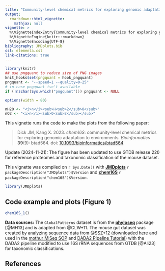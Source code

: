 ```yaml
---
title: "Community-level chemical metrics for exploring genomic adaptation to environments (2023)"
output: 
  rmarkdown::html_vignette:
    mathjax: null
vignette: >
  %\VignetteIndexEntry{Community-level chemical metrics for exploring genomic adaptation to environments (2023)}
  %\VignetteEngine{knitr::rmarkdown}
  %\VignetteEncoding{UTF-8}
bibliography: JMDplots.bib
csl: elementa.csl
link-citations: true
---
```


<style>
/* https://gomakethings.com/how-to-break-an-image-out-of-its-parent-container-with-css/ */
@media (min-width: 700px) {
  .full-width {
    left: 50%;
    margin-left: -50vw;
    margin-right: -50vw;
    max-width: 100vw;
    position: relative;
    right: 50%;
    width: 100vw;
  }
}
@media (min-width: 1000px) {
  .full-width {
    left: 50vw; /* fallback if needed */
    left: calc(50vw - 150px);
    width: 1000px;
    position: relative;
  }
}
</style>

```r
library(knitr)
## use pngquant to reduce size of PNG images
knit_hooks$set(pngquant = hook_pngquant)
pngquant <- "--speed=1 --quality=0-25"
# in case pngquant isn't available
if (!nzchar(Sys.which("pngquant"))) pngquant <- NULL 
```

```r
options(width = 80)
```

```r
nH2O <- "<i>n</i><sub>H<sub>2</sub>O</sub>"
nO2 <- "<i>n</i><sub>O<sub>2</sub></sub>"
```

This vignette runs the code to make the plots from the following paper:

> Dick JM, Kang X. 2023. *chem16S*: community-level chemical metrics for exploring genomic adaptation to environments. *Bioinformatics* **39**(9): btad564. doi: [10.1093/bioinformatics/btad564](https://doi.org/10.1093/bioinformatics/btad564)

Update (2024-11-21): The figure has been updated to use GTDB release 220 for reference proteomes and taxonomic classification of the mouse dataset.

This vignette was compiled on `r Sys.Date()` with
**[JMDplots](https://github.com/jedick/JMDplots)** `r packageDescription("JMDplots")$Version` and
**[chem16S](https://github.com/jedick/chem16S)** `r packageDescription("chem16S")$Version`.

```r
library(JMDplots)
```

## Code example and plots (Figure 1)
```r
chem16S_1()
```

**Data sources:**
The `GlobalPatterns` dataset is from the [**phyloseq**](https://doi.org/10.18129/B9.bioc.phyloseq) package [@MH13] and is adapted from @CLW+11.
The mouse gut dataset was created by analyzing sequence data from @SSZ+12 (downloaded [here](https://mothur.s3.us-east-2.amazonaws.com/wiki/miseqsopdata.zip) and used in the [mothur MiSeq SOP](https://mothur.org/wiki/miseq_sop/) and [DADA2 Pipeline Tutorial](https://benjjneb.github.io/dada2/tutorial.html)) with the DADA2 pipeline modified to use 16S rRNA sequences from GTDB [@Ali23] for taxonomic classifications.

## References
